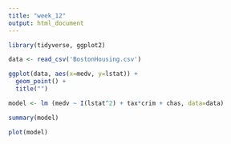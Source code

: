 ```yaml
---
title: "week_12"
output: html_document
---
```


```r
library(tidyverse, ggplot2)
```

```r
data <- read_csv('BostonHousing.csv')
```

```r
ggplot(data, aes(x=medv, y=lstat)) +
  geom_point() +
  title("")
```


```r
model <- lm (medv ~ I(lstat^2) + tax*crim + chas, data=data)
```

```r
summary(model)
```

```r
plot(model)
```

